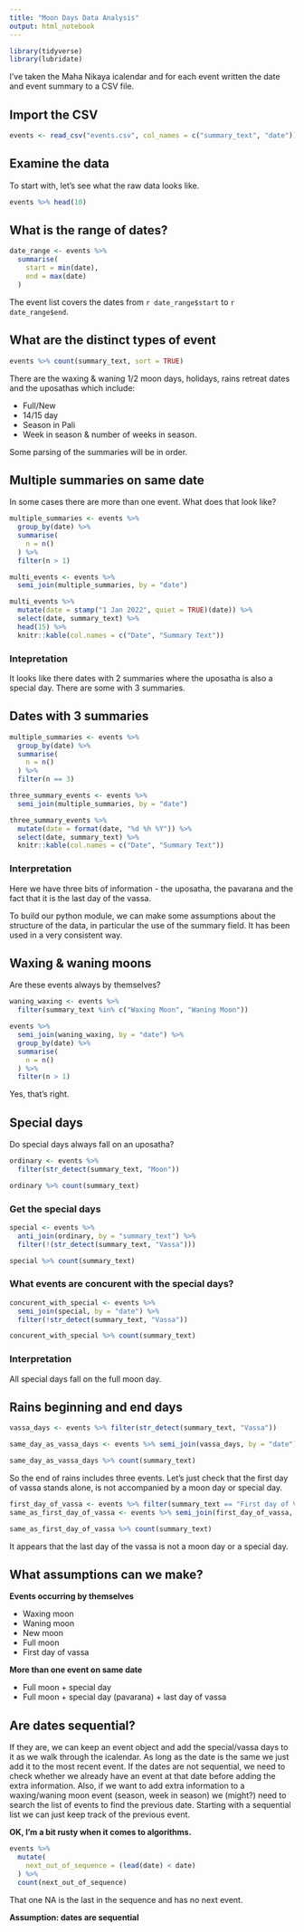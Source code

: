 ```yaml
---
title: "Moon Days Data Analysis"
output: html_notebook
---
```


```r
library(tidyverse)
library(lubridate)
```

I've taken the Maha Nikaya icalendar and for each event written the date and
event summary to a CSV file. 

## Import the CSV
```r
events <- read_csv("events.csv", col_names = c("summary_text", "date"))
```

## Examine the data

To start with, let's see what the raw data looks like.
```r
events %>% head(10)
```

## What is the range of dates?
```r
date_range <- events %>% 
  summarise(
    start = min(date),
    end = max(date)
  )
```

The event list covers the dates from `r date_range$start` to `r date_range$end`.

## What are the distinct types of event

```r
events %>% count(summary_text, sort = TRUE)
```

There are the waxing & waning 1/2 moon days, holidays, rains retreat dates and the uposathas which include:

- Full/New
- 14/15 day
- Season in Pali
- Week in season & number of weeks in season.

Some parsing of the summaries will be in order.

## Multiple summaries on same date

In some cases there are more than one event. What does that look like?
```r
multiple_summaries <- events %>% 
  group_by(date) %>%
  summarise(
    n = n()
  ) %>%
  filter(n > 1)

multi_events <- events %>% 
  semi_join(multiple_summaries, by = "date")

multi_events %>%
  mutate(date = stamp("1 Jan 2022", quiet = TRUE)(date)) %>%
  select(date, summary_text) %>%
  head(15) %>%
  knitr::kable(col.names = c("Date", "Summary Text"))
```
### Intepretation

It looks like there dates with 2 summaries where the uposatha is also a
special day. There are some with 3 summaries.

## Dates with 3 summaries
```r
multiple_summaries <- events %>% 
  group_by(date) %>%
  summarise(
    n = n()
  ) %>%
  filter(n == 3)

three_summary_events <- events %>% 
  semi_join(multiple_summaries, by = "date")

three_summary_events %>%
  mutate(date = format(date, "%d %h %Y")) %>%
  select(date, summary_text) %>%
  knitr::kable(col.names = c("Date", "Summary Text"))
```
### Interpretation

Here we have three bits of information - the uposatha, the pavarana and the
fact that it is the last day of the vassa. 

To build our python module, we can make some assumptions about the structure of
the data, in particular the use of the summary field. It has been used in a
very consistent way.

## Waxing & waning moons

Are these events always by themselves?
```r
waning_waxing <- events %>%
  filter(summary_text %in% c("Waxing Moon", "Waning Moon"))

events %>% 
  semi_join(waning_waxing, by = "date") %>%
  group_by(date) %>%
  summarise(
    n = n()
  ) %>%
  filter(n > 1)
```
Yes, that's right.

## Special days

Do special days always fall on an uposatha?
```r
ordinary <- events %>%
  filter(str_detect(summary_text, "Moon"))

ordinary %>% count(summary_text)
```
### Get the special days
```r
special <- events %>%
  anti_join(ordinary, by = "summary_text") %>%
  filter(!(str_detect(summary_text, "Vassa")))

special %>% count(summary_text)
```
### What events are concurent with the special days?
```r
concurent_with_special <- events %>% 
  semi_join(special, by = "date") %>%
  filter(!str_detect(summary_text, "Vassa"))

concurent_with_special %>% count(summary_text)
```
### Interpretation

All special days fall on the full moon day.

## Rains beginning and end days
```r
vassa_days <- events %>% filter(str_detect(summary_text, "Vassa"))

same_day_as_vassa_days <- events %>% semi_join(vassa_days, by = "date")

same_day_as_vassa_days %>% count(summary_text)
```
So the end of rains includes three events. Let's just check that the first day
of vassa stands alone, is not accompanied by a moon day or special day.
```r
first_day_of_vassa <- events %>% filter(summary_text == "First day of Vassa")
same_as_first_day_of_vassa <- events %>% semi_join(first_day_of_vassa, by = "date")

same_as_first_day_of_vassa %>% count(summary_text)
```

It appears that the last day of the vassa is not a moon day or a special day.

## What assumptions can we make?

**Events occurring by themselves**

- Waxing moon
- Waning moon
- New moon
- Full moon
- First day of vassa

**More than one event on same date**

- Full moon + special day
- Full moon + special day (pavarana) + last day of vassa

## Are dates sequential?

If they are, we can keep an event object and add the special/vassa days to it
as we walk through the icalendar. As long as the date is the same we just add
it to the most recent event. If the dates are not sequential, we need to check whether we already
have an event at that date before adding the extra information. Also, if we want to add extra 
information to a waxing/waning moon event (season, week in season) we (might?) need to 
search the list of events to find the previous date. Starting with a sequential 
list we can just keep track of the previous event.

**OK, I'm  a bit rusty when it comes to algorithms.**

```r
events %>%
  mutate(
    next_out_of_sequence = (lead(date) < date)
  ) %>%
  count(next_out_of_sequence)
```
That one NA is the last in the sequence and has no next event. 

**Assumption: dates are sequential**
